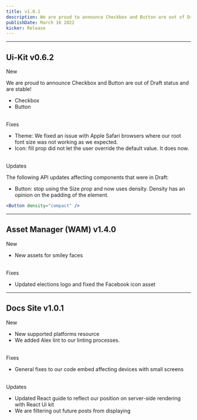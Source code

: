 ```yaml
---
title: v1.0.1
description: We are proud to announce Checkbox and Button are out of Draft status and are stable!
publishDate: March 16 2022
kicker: Release
---
```


---

## Ui-Kit v0.6.2

<Change type="New">New</Change>
<BR />

We are proud to announce Checkbox and Button are out of Draft status and are stable!

- Checkbox
- Button

<BR />
<Change type="Fixes">Fixes</Change>
<BR />

- Theme: We fixed an issue with Apple Safari browsers where our root font size was not working as we expected.
- Icon: fill prop did not let the user override the default value. It does now.

<BR />
<Change type="Updates">Updates</Change>
<BR />

The following API updates affecting components that were in Draft:

- Button: stop using the Size prop and now uses density. Density has an opinion on the padding of the element.

```jsx hideNavBar
<Button density="compact" />
```

---

## Asset Manager (WAM) v1.4.0

<Change type="New">New</Change>
<BR />

- New assets for smiley faces

<BR />
<Change type="Fixes">Fixes</Change>
<BR />

- Updated elections logo and fixed the Facebook icon asset

---

## Docs Site v1.0.1

<Change type="New">New</Change>
<BR />

- New supported platforms resource
- We added Alex lint to our linting processes.

<BR />
<Change type="Fixes">Fixes</Change>
<BR />

- General fixes to our code embed affecting devices with small screens

<BR />
<Change type="Updates">Updates</Change>
<BR />

- Updated React guide to reflect our position on server-side rendering with React Ui kit
- We are filtering out future posts from displaying
